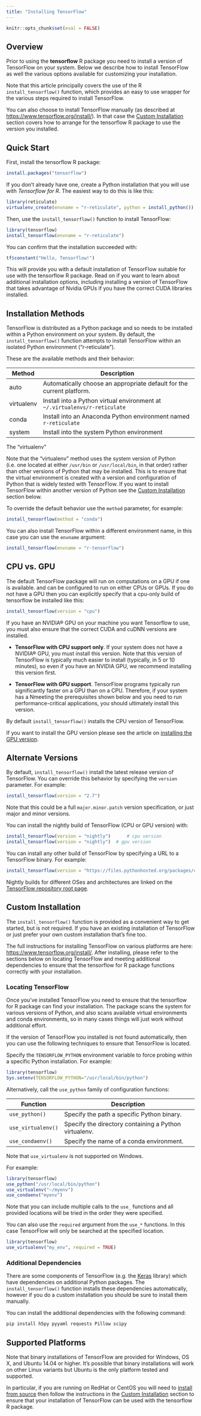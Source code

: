 ```yaml
---
title: "Installing TensorFlow"
---
```


```r
knitr::opts_chunk$set(eval = FALSE)
```

## Overview

Prior to using the **tensorflow** R package you need to install a
version of TensorFlow on your system. Below we describe how to install
TensorFlow as well the various options available for customizing your
installation.

Note that this article principally covers the use of the R
`install_tensorflow()` function, which provides an easy to use wrapper
for the various steps required to install TensorFlow.

You can also choose to install TensorFlow manually (as described at
<https://www.tensorflow.org/install/>). In that case the [Custom
Installation] section covers how to arrange for the tensorflow R package
to use the version you installed.

## Quick Start

First, install the tensorflow R package:

```r
install.packages("tensorflow")
```

If you don't already have one, create a Python installation that you
will use with *Tensorflow for R*. The easiest way to do this is like
this:

```r
library(reticulate)
virtualenv_create(envname = "r-reticulate", python = install_python())
```

Then, use the `install_tensorflow()` function to install TensorFlow:

```r
library(tensorflow)
install_tensorflow(envname = "r-reticulate")
```

You can confirm that the installation succeeded with:

```r
tf$constant("Hello, Tensorflow!")
```

This will provide you with a default installation of TensorFlow suitable
for use with the tensorflow R package. Read on if you want to learn
about additional installation options, including installing a version of
TensorFlow that takes advantage of Nvidia GPUs if you have the correct
CUDA libraries installed.

## Installation Methods

TensorFlow is distributed as a Python package and so needs to be
installed within a Python environment on your system. By default, the
`install_tensorflow()` function attempts to install TensorFlow within an
isolated Python environment ("r-reticulate").

These are the available methods and their behavior:

| Method     | Description                                                                |
|------------|----------------------------------------------------------------------------|
| auto       | Automatically choose an appropriate default for the current platform.      |
| virtualenv | Install into a Python virtual environment at `~/.virtualenvs/r-reticulate` |
| conda      | Install into an Anaconda Python environment named `r-reticulate`           |
| system     | Install into the system Python environment                                 |

The "virtualenv"

Note that the "virtualenv" method uses the system version of Python
(i.e. one located at either `/usr/bin` or `/usr/local/bin`, in that
order) rather than other versions of Python that may be installed. This
is to ensure that the virtual environment is created with a version and
configuration of Python that is widely tested with TensorFlow. If you
want to install TensorFlow within another version of Python see the
[Custom Installation] section below.

To override the default behavior use the `method` parameter, for
example:

```r
install_tensorflow(method = "conda")
```

You can also install TensorFlow within a different environment name, in
this case you can use the `envname` argument:

```r
install_tensorflow(envname = "r-tensorflow")
```

## CPU vs. GPU

The default TensorFlow package will run on computations on a GPU if one
is available. and can be configured to run on either CPUs or GPUs. If
you do not have a GPU then you can explicitly specify that a cpu-only
build of tensorflow be installed like this:

```r
install_tensorflow(version = "cpu")
```

If you have an NVIDIA® GPU on your machine you want Tensorflow to use,
you must also ensure that the correct CUDA and cuDNN versions are
installed.

-   **TensorFlow with CPU support only**. If your system does not have a
    NVIDIA® GPU, you must install this version. Note that this version
    of TensorFlow is typically much easier to install (typically, in 5
    or 10 minutes), so even if you have an NVIDIA GPU, we recommend
    installing this version first.

-   **TensorFlow with GPU support**. TensorFlow programs typically run
    significantly faster on a GPU than on a CPU. Therefore, if your
    system has a Nmeeting the prerequisites shown below and you need to
    run performance-critical applications, you should ultimately install
    this version.

By default `install_tensorflow()` installs the CPU version of
TensorFlow.

If you want to install the GPU version please see the article on
[installing the GPU
version](https://tensorflow.rstudio.com/tools/local_gpu.html).

## Alternate Versions

By default, `install_tensorflow()` install the latest release version of
TensorFlow. You can override this behavior by specifying the `version`
parameter. For example:

```r
install_tensorflow(version = "2.7")
```

Note that this could be a full `major.minor.patch` version
specification, or just major and minor versions.

You can install the nightly build of TensorFlow (CPU or GPU version)
with:

```r
install_tensorflow(version = "nightly")      # cpu version
install_tensorflow(version = "nightly")  # gpu version
```

You can install any other build of TensorFlow by specifying a URL to a
TensorFlow binary. For example:

```r
install_tensorflow(version = "https://files.pythonhosted.org/packages/c2/c1/a035e377cf5a5b90eff27f096448fa5c5a90cbcf13b7eb0673df888f2c2d/tf_nightly-1.12.0.dev20180918-cp36-cp36m-manylinux1_x86_64.whl")
```

Nightly builds for different OSes and architectures are linked on the
[TensorFlow repository root
page](https://github.com/tensorflow/tensorflow).

## Custom Installation

The `install_tensorflow()` function is provided as a convenient way to
get started, but is not required. If you have an existing installation
of TensorFlow or just prefer your own custom installation that's fine
too.

The full instructions for installing TensorFlow on various platforms are
here: <https://www.tensorflow.org/install/>. After installing, please
refer to the sections below on locating TensorFlow and meeting
additional dependencies to ensure that the tensorflow for R package
functions correctly with your installation.

### Locating TensorFlow

Once you've installed TensorFlow you need to ensure that the tensorflow
for R package can find your installation. The package scans the system
for various versions of Python, and also scans available virtual
environments and conda environments, so in many cases things will just
work without additional effort.

If the version of TensorFlow you installed is not found automatically,
then you can use the following techniques to ensure that TensorFlow is
located.

Specify the `TENSORFLOW_PYTHON` environment variable to force probing
within a specific Python installation. For example:

```r
library(tensorflow)
Sys.setenv(TENSORFLOW_PYTHON="/usr/local/bin/python")
```

Alternatively, call the `use_python` family of configuration functions:

| Function           | Description                                           |
|--------------------|-------------------------------------------------------|
| `use_python()`     | Specify the path a specific Python binary.            |
| `use_virtualenv()` | Specify the directory containing a Python virtualenv. |
| `use_condaenv()`   | Specify the name of a conda environment.              |

Note that `use_virtualenv` is not supported on Windows.

For example:

```r
library(tensorflow)
use_python("/usr/local/bin/python")
use_virtualenv("~/myenv")
use_condaenv("myenv")
```

Note that you can include multiple calls to the `use_` functions and all
provided locations will be tried in the order they were specified.

You can also use the `required` argument from the `use_*` functions. In
this case TensorFlow will only be searched at the specified location.

```r
library(tensorflow)
use_virtualenv("my_env", required = TRUE)
```

### Additional Dependencies

There are some components of TensorFlow (e.g. the
[Keras](https://github.com/tensorflow/tensorflow/tree/master/tensorflow/contrib/keras)
library) which have dependencies on additional Python packages. The
`install_tensorflow()` function installs these dependencies
automatically, however if you do a custom installation you should be
sure to install them manually.

You can install the additional dependencies with the following command:

``` bash
pip install h5py pyyaml requests Pillow scipy
```

## Supported Platforms

Note that binary installations of TensorFlow are provided for Windows,
OS X, and Ubuntu 14.04 or higher. It's possible that binary
installations will work on other Linux variants but Ubuntu is the only
platform tested and supported.

In particular, if you are running on RedHat or CentOS you will need to
[install from
source](https://www.tensorflow.org/install/install_sources) then follow
the instructions in the [Custom Installation] section to ensure that
your installation of TensorFlow can be used with the tensorflow R
package.

